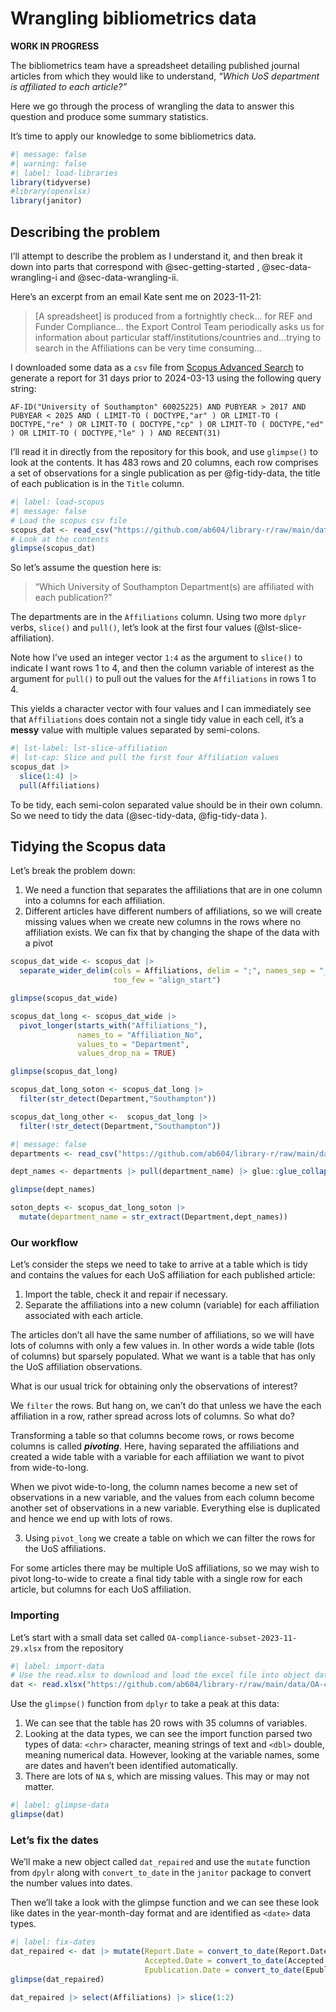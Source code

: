 # Wrangling bibliometrics data {#sec-wrangling-bibliometrics-data}

**WORK IN PROGRESS**

::: {#bibliometrics-summary .callout-important .unnumbered title="Summary" appearance="simple" icon="false"}
The bibliometrics team have a spreadsheet detailing published journal articles from which they would like to understand, *"Which UoS department is affiliated to each article?"*

Here we go through the process of wrangling the data to answer this question and produce some summary statistics.
:::

It's time to apply our knowledge to some bibliometrics data.

```r
#| message: false
#| warning: false
#| label: load-libraries
library(tidyverse)
#library(openxlsx)
library(janitor)
```

## Describing the problem

I'll attempt to describe the problem as I understand it, and then break it down into parts that correspond with @sec-getting-started , @sec-data-wrangling-i and @sec-data-wrangling-ii.

Here's an excerpt from an email Kate sent me on 2023-11-21:

> \[A spreadsheet\] is produced from a fortnightly check... for REF and Funder Compliance... the Export Control Team periodically asks us for information about particular staff/institutions/countries and...trying to search in the Affiliations can be very time consuming...

I downloaded some data as a `csv` file from [Scopus Advanced Search](https://www.scopus.com/search/form.uri?display=advanced) to generate a report for 31 days prior to 2024-03-13 using the following query string:

```         
AF-ID("University of Southampton" 60025225) AND PUBYEAR > 2017 AND PUBYEAR < 2025 AND ( LIMIT-TO ( DOCTYPE,"ar" ) OR LIMIT-TO ( DOCTYPE,"re" ) OR LIMIT-TO ( DOCTYPE,"cp" ) OR LIMIT-TO ( DOCTYPE,"ed" ) OR LIMIT-TO ( DOCTYPE,"le" ) ) AND RECENT(31)
```

I'll read it in directly from the repository for this book, and use `glimpse()` to look at the contents. It has 483 rows and 20 columns, each row comprises a set of observations for a single publication as per @fig-tidy-data, the title of each publication is in the `Title` column.

```r
#| label: load-scopus
#| message: false
# Load the scopus csv file
scopus_dat <- read_csv("https://github.com/ab604/library-r/raw/main/data/scopus-2024-03-13.csv")
# Look at the contents
glimpse(scopus_dat)
```

So let's assume the question here is:

> "Which University of Southampton Department(s) are affiliated with each publication?"

The departments are in the `Affiliations` column. Using two more `dplyr` verbs, `slice()` and `pull()`, let's look at the first four values (@lst-slice-affiliation).

::: {.callout-note appearance="simple" icon="false"}
Note how I've used an integer vector `1:4` as the argument to `slice()` to indicate I want rows 1 to 4, and then the column variable of interest as the argument for `pull()` to pull out the values for the `Affiliations` in rows 1 to 4.
:::

This yields a character vector with four values and I can immediately see that `Affiliations` does contain not a single tidy value in each cell, it's a **messy** value with multiple values separated by semi-colons.

```r
#| lst-label: lst-slice-affiliation
#| lst-cap: Slice and pull the first four Affiliation values 
scopus_dat |>         
  slice(1:4) |>       
  pull(Affiliations)  
```

To be tidy, each semi-colon separated value should be in their own column. So we need to tidy the data (@sec-tidy-data, @fig-tidy-data ).

## Tidying the Scopus data

Let's break the problem down:

1.  We need a function that separates the affiliations that are in one column into a columns for each affiliation.
2.  Different articles have different numbers of affiliations, so we will create missing values when we create new columns in the rows where no affiliation exists. We can fix that by changing the shape of the data with a pivot

```r
scopus_dat_wide <- scopus_dat |> 
  separate_wider_delim(cols = Affiliations, delim = ";", names_sep = "_", 
                       too_few = "align_start")

glimpse(scopus_dat_wide) 

scopus_dat_long <- scopus_dat_wide |> 
  pivot_longer(starts_with("Affiliations_"),
               names_to = "Affiliation_No", 
               values_to = "Department", 
               values_drop_na = TRUE)

glimpse(scopus_dat_long)

scopus_dat_long_soton <- scopus_dat_long |> 
  filter(str_detect(Department,"Southampton"))

scopus_dat_long_other <-  scopus_dat_long |> 
  filter(!str_detect(Department,"Southampton"))
```


```r
#| message: false
departments <- read_csv("https://github.com/ab604/library-r/raw/main/data/faculty-and-department-codes-2024-03-18.csv")

dept_names <- departments |> pull(department_name) |> glue::glue_collapse(sep = "|")

glimpse(dept_names)

soton_depts <- scopus_dat_long_soton |> 
  mutate(department_name = str_extract(Department,dept_names))
```


### Our workflow

Let's consider the steps we need to take to arrive at a table which is tidy and contains the values for each UoS affiliation for each published article:

1.  Import the table, check it and repair if necessary.
2.  Separate the affiliations into a new column (variable) for each affiliation associated with each article.

The articles don't all have the same number of affiliations, so we will have lots of columns with only a few values in. In other words a wide table (lots of columns) but sparsely populated. What we want is a table that has only the UoS affiliation observations.

What is our usual trick for obtaining only the observations of interest?

We `filter` the rows. But hang on, we can't do that unless we have the each affiliation in a row, rather spread across lots of columns. So what do?

Transforming a table so that columns become rows, or rows become columns is called ***pivoting***. Here, having separated the affiliations and created a wide table with a variable for each affiliation we want to pivot from wide-to-long.

When we pivot wide-to-long, the column names become a new set of observations in a new variable, and the values from each column become another set of observations in a new variable. Everything else is duplicated and hence we end up with lots of rows.

3.  Using `pivot_long` we create a table on which we can filter the rows for the UoS affiliations.

For some articles there may be multiple UoS affiliations, so we may wish to pivot long-to-wide to create a final tidy table with a single row for each article, but columns for each UoS affiliation.

### Importing

Let's start with a small data set called `OA-compliance-subset-2023-11-29.xlsx` from the repository

```r
#| label: import-data
# Use the read.xlsx to download and load the excel file into object dat
dat <- read.xlsx("https://github.com/ab604/library-r/raw/main/data/OA-compliance-subset-2023-11-29.xlsx")
```

Use the `glimpse()` function from `dplyr` to take a peak at this data:

1.  We can see that the table has 20 rows with 35 columns of variables.
2.  Looking at the data types, we can see the import function parsed two types of data: `<chr>` character, meaning strings of text and `<dbl>` double, meaning numerical data. However, looking at the variable names, some are dates and haven't been identified automatically.
3.  There are lots of `NA` s, which are missing values. This may or may not matter.

```r
#| label: glimpse-data
glimpse(dat)
```

### Let's fix the dates

We'll make a new object called `dat_repaired` and use the `mutate` function from `dpylr` along with `convert_to_date` in the `janitor` package to convert the number values into dates.

Then we'll take a look with the glimpse function and we can see these look like dates in the year-month-day format and are identified as `<date>` data types.

```r
#| label: fix-dates
dat_repaired <- dat |> mutate(Report.Date = convert_to_date(Report.Date),
                              Accepted.Date = convert_to_date(Accepted.Date),
                              Epublication.Date = convert_to_date(Epublication.Date))
glimpse(dat_repaired)
```

```r
dat_repaired |> select(Affiliations) |> slice(1:2)
```
